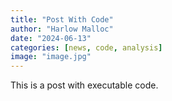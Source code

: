 ```yaml
---
title: "Post With Code"
author: "Harlow Malloc"
date: "2024-06-13"
categories: [news, code, analysis]
image: "image.jpg"
---
```


This is a post with executable code.
